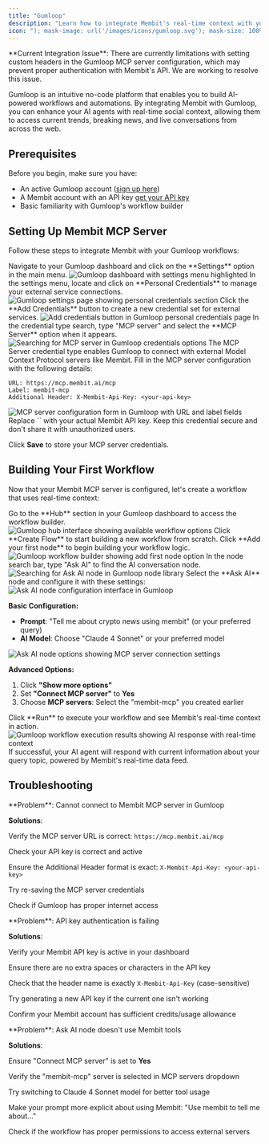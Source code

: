 ```yaml
---
title: "Gumloop"
description: "Learn how to integrate Membit's real-time context with your Gumloop workflows using MCP server."
icon: "); mask-image: url('/images/icons/gumloop.svg'); mask-size: 100% 100%;/*"
---
```


<Warning>
  **Current Integration Issue**: There are currently limitations with setting
  custom headers in the Gumloop MCP server configuration, which may prevent
  proper authentication with Membit's API. We are working to resolve this issue.
</Warning>

Gumloop is an intuitive no-code platform that enables you to build AI-powered workflows and automations. By integrating Membit with Gumloop, you can enhance your AI agents with real-time social context, allowing them to access current trends, breaking news, and live conversations from across the web.

## Prerequisites

Before you begin, make sure you have:

- An active Gumloop account ([sign up here](https://gumloop.com))
- A Membit account with an API key [get your API key](/access-and-auth)
- Basic familiarity with Gumloop's workflow builder

## Setting Up Membit MCP Server

Follow these steps to integrate Membit with your Gumloop workflows:

<Steps>
<Step title="Access Settings">
Navigate to your Gumloop dashboard and click on the **Settings** option in the main menu.

<Frame>
<img src="/images/gumloop/go-to-setting.png" alt="Gumloop dashboard with settings menu highlighted" className="w-full max-h-64 object-contain" />
</Frame>
</Step>

<Step title="Go to Personal Credentials">
In the settings menu, locate and click on **Personal Credentials** to manage your external service connections.

<Frame>
<img src="/images/gumloop/personal-cred.png" alt="Gumloop settings page showing personal credentials section" className="w-full max-h-64 object-contain" />
</Frame>
</Step>

<Step title="Add New Credentials">
Click the **Add Credentials** button to create a new credential set for external services.

<Frame>
<img src="/images/gumloop/add-cred.png" alt="Add credentials button in Gumloop personal credentials page" />
</Frame>
</Step>

<Step title="Search for MCP Server">
In the credential type search, type "MCP server" and select the **MCP Server** option when it appears.

<Frame>
  <img
    src="/images/gumloop/search-mcp-server.png"
    alt="Searching for MCP server in Gumloop credentials options"
  />
</Frame>

<Check>
The MCP Server credential type enables Gumloop to connect with external Model Context Protocol servers like Membit.
</Check>
</Step>

<Step title="Configure MCP Server Settings">
Fill in the MCP server configuration with the following details:

```
URL: https://mcp.membit.ai/mcp
Label: membit-mcp
Additional Header: X-Membit-Api-Key: <your-api-key>
```

<Frame>
  <img
    src="/images/gumloop/mcp-server.png"
    alt="MCP server configuration form in Gumloop with URL and label fields"
  />
</Frame>

<Warning>
Replace `<your-api-key>` with your actual Membit API key. Keep this credential secure and don't share it with unauthorized users.
</Warning>

Click **Save** to store your MCP server credentials.

</Step>
</Steps>

## Building Your First Workflow

Now that your Membit MCP server is configured, let's create a workflow that uses real-time context:

<Steps>
<Step title="Navigate to the Hub">
Go to the **Hub** section in your Gumloop dashboard to access the workflow builder.

<Frame>
<img src="/images/gumloop/hub.png" alt="Gumloop hub interface showing available workflow options" />
</Frame>
</Step>

<Step title="Create New Flow">
  Click **Create Flow** to start building a new workflow from scratch.
</Step>

<Step title="Add Your First Node">
Click **Add your first node** to begin building your workflow logic.

<Frame>
<img src="/images/gumloop/first-node.png" alt="Gumloop workflow builder showing add first node option" />
</Frame>
</Step>

<Step title="Search for Ask AI">
In the node search bar, type "Ask AI" to find the AI conversation node.

<Frame>
<img src="/images/gumloop/ask-ai.png" alt="Searching for Ask AI node in Gumloop node library" />
</Frame>
</Step>

<Step title="Configure Ask AI Node">
Select the **Ask AI** node and configure it with these settings:

<Frame>
  <img
    src="/images/gumloop/ask-ai-detail.png"
    alt="Ask AI node configuration interface in Gumloop"
  />
</Frame>

**Basic Configuration:**

- **Prompt**: "Tell me about crypto news using membit" (or your preferred query)
- **AI Model**: Choose "Claude 4 Sonnet" or your preferred model

<Frame>
  <img
    src="/images/gumloop/ask-ai-option.png"
    alt="Ask AI node options showing MCP server connection settings"
  />
</Frame>

**Advanced Options:**

1. Click **"Show more options"**
2. Set **"Connect MCP server"** to **Yes**
3. Choose **MCP servers**: Select the "membit-mcp" you created earlier

</Step>

<Step title="Test Your Workflow">
Click **Run** to execute your workflow and see Membit's real-time context in action.

<Frame caption="Workflow execution showing real-time context from Membit">
  <img
    src="/images/gumloop/run.png"
    alt="Gumloop workflow execution results showing AI response with real-time context"
  />
</Frame>

<Check>
If successful, your AI agent will respond with current information about your query topic, powered by Membit's real-time data feed.
</Check>
</Step>
</Steps>

## Troubleshooting

<AccordionGroup>
<Accordion title="MCP Server Connection Issues">
**Problem**: Cannot connect to Membit MCP server in Gumloop

**Solutions**:

Verify the MCP server URL is correct: `https://mcp.membit.ai/mcp`

Check your API key is correct and active

Ensure the Additional Header format is exact: `X-Membit-Api-Key: <your-api-key>`

Try re-saving the MCP server credentials

Check if Gumloop has proper internet access

</Accordion>

<Accordion title="Authentication Failures">
**Problem**: API key authentication is failing

**Solutions**:

Verify your Membit API key is active in your dashboard

Ensure there are no extra spaces or characters in the API key

Check that the header name is exactly `X-Membit-Api-Key` (case-sensitive)

Try generating a new API key if the current one isn't working

Confirm your Membit account has sufficient credits/usage allowance

</Accordion>

<Accordion title="Ask AI Node Configuration">
**Problem**: Ask AI node doesn't use Membit tools

**Solutions**:

Ensure "Connect MCP server" is set to **Yes**

Verify the "membit-mcp" server is selected in MCP servers dropdown

Try switching to Claude 4 Sonnet model for better tool usage

Make your prompt more explicit about using Membit: "Use membit to tell me about..."

Check if the workflow has proper permissions to access external servers

</Accordion>

</AccordionGroup>

